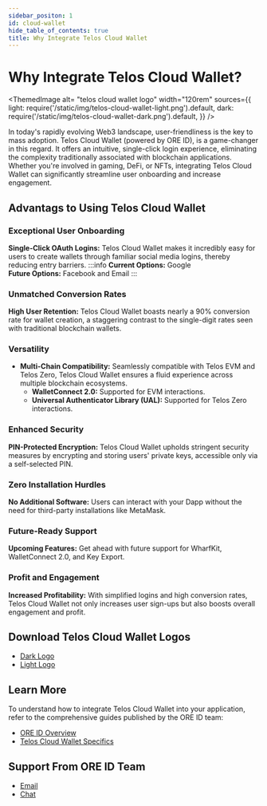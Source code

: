 ---
sidebar_positon: 1
id: cloud-wallet
hide_table_of_contents: true
title: Why Integrate Telos Cloud Wallet
---


# Why Integrate Telos Cloud Wallet?

<ThemedImage
    alt= "telos cloud wallet logo"
    width="120rem"
    sources={{
        light: require('/static/img/telos-cloud-wallet-light.png').default,
        dark: require('/static/img/telos-cloud-wallet-dark.png').default,
    }}
/>

In today's rapidly evolving Web3 landscape, user-friendliness is the key to mass adoption. Telos Cloud Wallet (powered by ORE ID), is a game-changer in this regard. It offers an intuitive, single-click login experience, eliminating the complexity traditionally associated with blockchain applications. Whether you're involved in gaming, DeFi, or NFTs, integrating Telos Cloud Wallet can significantly streamline user onboarding and increase engagement.

## Advantags to Using Telos Cloud Wallet

### Exceptional User Onboarding

**Single-Click OAuth Logins:** Telos Cloud Wallet makes it incredibly easy for users to create wallets through familiar social media logins, thereby reducing entry barriers.
:::info
**Current Options:** Google  
**Future Options:** Facebook and Email
:::

### Unmatched Conversion Rates

**High User Retention:** Telos Cloud Wallet boasts nearly a 90% conversion rate for wallet creation, a staggering contrast to the single-digit rates seen with traditional blockchain wallets.

### Versatility

- **Multi-Chain Compatibility:** Seamlessly compatible with Telos EVM and Telos Zero, Telos Cloud Wallet ensures a fluid experience across multiple blockchain ecosystems.  
    - **WalletConnect 2.0:** Supported for EVM interactions.  
    - **Universal Authenticator Library (UAL):** Supported for Telos Zero interactions.  

### Enhanced Security

**PIN-Protected Encryption:** Telos Cloud Wallet upholds stringent security measures by encrypting and storing users' private keys, accessible only via a self-selected PIN.

### Zero Installation Hurdles

**No Additional Software:** Users can interact with your Dapp without the need for third-party installations like MetaMask.

### Future-Ready Support

**Upcoming Features:** Get ahead with future support for WharfKit, WalletConnect 2.0, and Key Export.

### Profit and Engagement

**Increased Profitability:** With simplified logins and high conversion rates, Telos Cloud Wallet not only increases user sign-ups but also boosts overall engagement and profit.

## Download Telos Cloud Wallet Logos

- [Dark Logo](https://uploads-ssl.webflow.com/60abb689ce5c94972a5f808a/65037aa0decc4deee38fe9ff_Telos%20Cloud%20Wallet%20Logo_Black.svg)
- [Light Logo](https://uploads-ssl.webflow.com/60abb689ce5c94972a5f808a/64f2090a2b65d3c3fb28fbc5_Telos%20Cloud%20Wallet%20Logo.svg)

## Learn More

To understand how to integrate Telos Cloud Wallet into your application, refer to the comprehensive guides published by the ORE ID team:  

- [ORE ID Overview](https://docs.oreid.io/ore-id/overview/readme)
- [Telos Cloud Wallet Specifics](https://docs.oreid.io/ore-id/blockchains/telos-cloud-wallet)

## Support From ORE ID Team

- [Email](mailto:support@teamaikon.atlassian.net)
- [Chat](https://teamaikon.atlassian.net/servicedesk/customer/portal/1)

